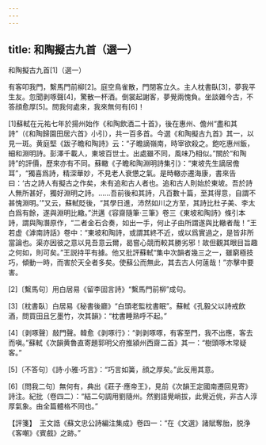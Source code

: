```yaml
---
---
---
```

title: 和陶擬古九首（選一）
---




和陶擬古九首[1]（選一）



有客叩我門，繫馬門前柳[2]。庭空鳥雀散，門閉客立久。主人枕書臥[3]，夢我平生友。忽聞剥啄聲[4]，驚散一杯酒。倒裳起謝客，夢覺兩愧負。坐談雜今古，不答顔愈厚[5]。問我何處來，我來無何有[6]！

[1]蘇軾在元祐七年於揚州始作《和陶飲酒二十首》，後在惠州、儋州“盡和其詩”（《和陶歸園田居六首》小引），共一百多首。今選《和陶擬古九首》其一，以見一斑。黄庭堅《跋子瞻和陶詩》云：“子瞻謫嶺南，時宰欲殺之。飽吃惠州飯，細和淵明詩。彭澤千載人，東坡百世士。出處雖不同，風味乃相似。”關於“和陶詩”的評價，歷來亦有不同。蘇轍《子瞻和陶淵明詩集引》：“東坡先生謫居儋耳”，“獨喜爲詩，精深華妙，不見老人衰憊之氣。是時轍亦遷海康，書來告曰：‘古之詩人有擬古之作矣，未有追和古人者也。追和古人則始於東坡。吾於詩人無所甚好，獨好淵明之詩。……吾前後和其詩，凡百數十篇，至其得意，自謂不甚愧淵明。’”又云，蘇軾貶後，“其學日進，沛然如川之方至，其詩比杜子美、李太白爲有餘，遂與淵明比轍。”洪邁《容齋隨筆·三筆》卷三《東坡和陶詩》條引本詩，謂與陶潛原作，“二者金石合奏，如出一手，何止子由所謂遂與比轍者哉！”王若虚《滹南詩話》卷中：“東坡和陶詩，或謂其終不近，或以爲實過之，是皆非所當論也。渠亦因彼之意以見吾意云爾，曷嘗心競而較其勝劣邪！故但觀其眼目旨趣之何如，則可矣。”王説持平有據。他又批評蘇軾“集中次韻者幾三之一，雖窮極技巧，傾動一時，而害於天全者多矣。使蘇公而無此，其去古人何薳哉！”亦擊中要害。

[2]〔繫馬句〕用白居易《留李固言詩》“繫馬門前柳”成句。

[3]〔枕書臥〕白居易《秘書後廳》“白頭老監枕書眠”。蘇軾《孔毅父以詩戒飲酒，問買田且乞墨竹，次其韻》：“枕書睡熟呼不起。”

[4]〔剥啄聲〕敲門聲。韓愈《剥啄行》：“剥剥啄啄，有客至門，我不出應，客去而嗔。”蘇軾《次韻黄魯直寄題郭明父府推潁州西齋二首》其一：“樹頭啄木常疑客。”

[5]〔不答句〕《詩·小雅·巧言》：“巧言如簧，顔之厚矣。”此反用其意。

[6]〔問我二句〕無何有，典出《莊子·應帝王》，見前《次韻王定國南遷回見寄》詩注。紀批（卷四二）：“結二句調用劉隨州。然劉語覺峭拔，此覺近佻，非古人淳厚氣象。由全篇體格不同也。”

【評箋】　王文誥《蘇文忠公詩編注集成》卷四一：“在《文選》諸賦奪胎，脱浄《客嘲》《賓戲》之跡。”